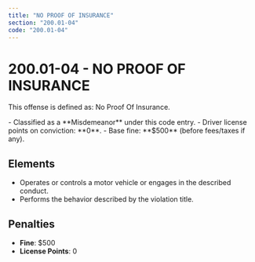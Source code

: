 ```yaml
---
title: "NO PROOF OF INSURANCE"
section: "200.01-04"
code: "200.01-04"
---
```





# 200.01-04 - NO PROOF OF INSURANCE

This offense is defined as: No Proof Of Insurance.

<Aside type="caution" title="Charge Type: Misdemeanor">
- Classified as a **Misdemeanor** under this code entry.
- Driver license points on conviction: **0**.
- Base fine: **$500** (before fees/taxes if any).
</Aside>

## Elements
- Operates or controls a motor vehicle or engages in the described conduct.
- Performs the behavior described by the violation title.

## Penalties
- **Fine**: $500
- **License Points**: 0
